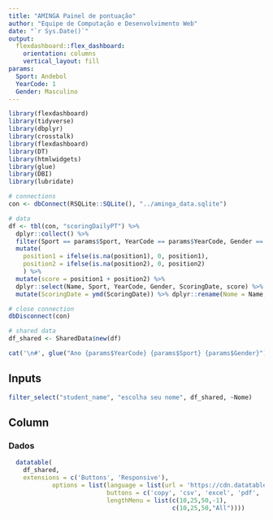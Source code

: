 ```yaml
---
title: "AMINGA Painel de pontuação"
author: "Equipe de Computação e Desenvolvimento Web"
date: "`r Sys.Date()`"
output: 
  flexdashboard::flex_dashboard:
    orientation: columns
    vertical_layout: fill
params:
  Sport: Andebol
  YearCode: 1
  Gender: Masculino
---
```


```r
library(flexdashboard)
library(tidyverse)
library(dbplyr)
library(crosstalk)
library(flexdashboard)
library(DT)
library(htmlwidgets)
library(glue)
library(DBI)
library(lubridate)

# connections
con <- dbConnect(RSQLite::SQLite(), "../aminga_data.sqlite")

# data
df <- tbl(con, "scoringDailyPT") %>% 
  dplyr::collect() %>% 
  filter(Sport == params$Sport, YearCode == params$YearCode, Gender == params$Gender) %>% 
  mutate(
    position1 = ifelse(is.na(position1), 0, position1),
    position2 = ifelse(is.na(position2), 0, position2)
    ) %>% 
  mutate(score = position1 + position2) %>% 
  dplyr::select(Name, Sport, YearCode, Gender, ScoringDate, score) %>%
  mutate(ScoringDate = ymd(ScoringDate)) %>% dplyr::rename(Nome = Name, Esporte = Sport, Ano = YearCode, Gênero=Gender, Data=ScoringDate, Pontuação = score)

# close connection
dbDisconnect(con) 

# shared data
df_shared <- SharedData$new(df)
```


```r
cat('\n#', glue("Ano {params$YearCode} {params$Sport} {params$Gender}"), "\n")
```


Inputs {.sidebar}
-------------------------------------------------------------------------

```r
filter_select("student_name", "escolha seu nome", df_shared, ~Nome)
```

Column
-------------------------------------

### Dados

```r
  datatable(
    df_shared,
    extensions = c('Buttons', 'Responsive'),
            options = list(language = list(url = 'https://cdn.datatables.net/plug-ins/1.12.1/i18n/pt-PT.json'), dom = 'Blfrtip',
                           buttons = c('copy', 'csv', 'excel', 'pdf', 'print'),
                           lengthMenu = list(c(10,25,50,-1),
                                             c(10,25,50,"All"))))
```
